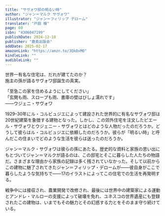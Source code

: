 ```yaml
---
title: "サヴォワ邸の明るい時"
author: "ジャン＝マルク サヴォワ"
illustrator: "ジャン＝フィリップ デローム"
translater: "戸田 穣"
page: 60
isbn: "4306047199"
publishDate: 2024-12-18
publisher: "鹿島出版会"
addDate: 2025-02-17
amazonLink: "https://amzn.to/3Qk0xMO"
kindleLink: ""
audibleLink: ""
---
```


世界一有名な住宅は、だれが建てたのか？  
施主の孫が語るサヴォワ邸誕生の真実。  

「至急この家を住めるようにしてください」  
「玄関も雨、スロープも雨、書庫の壁はびしょ濡れです」  
――ウジェニ・サヴォワ  

1929–30年にル・コルビュジエによって建設された世界的に有名なサヴォワ邸は20世紀建築を象徴する建物となった。しかし、この郊外住宅を注文したピエール・サヴォワとウジェニー・サヴォワとはどのような人物だったのだろうか。どうして彼らはル・コルビュジエに依頼したのだろうか。彼らが「明るい時」と呼んだこの住まいでどのような生活を彼らは送ったのだろうか。

ジャン＝マルク・サヴォワは彼らの孫にあたる。歴史的な資料と家族の思い出にもとづいてジャン＝マルクが語るのは、この邸宅とそこに暮らした人たちの物語だ。さまざまな理由から家族の記録は多く残されていなかった。そして以前からこの建物に魅了されてきたジャン＝フィリップ・デロームが――彼自身がここで暮らしたような気持ちで――17のイラストによってこの住宅での生活を再発明する。

戦争中には接収され、農業開発で改修され、最後には世界中の建築家による運動とアンドレ・マルローの支援によって破壊を免れ、ユネスコの世界遺産にも登録されたこの建物は、いまでもその魅力とその幻惑する力とをそのまま守り続けている。